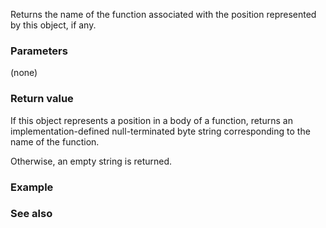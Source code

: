 {{cpp/experimental/source_location/title|function_name}}
{{cpp/experimental/lib extensions 2/source_location/navbar}}
{{ddcl | since=libfund_ts_2 | 1=
constexpr const char* function_name() const noexcept;
}}

Returns the name of the function associated with the position represented by this object, if any.

===Parameters===
(none)

===Return value===
If this object represents a position in a body of a function, returns an implementation-defined null-terminated byte string corresponding to the name of the function.

Otherwise, an empty string is returned.

===Example===
{{example
 | The following example shows how it is possible to use the {{tt|std::source_location::function_name()}} to print a name of a function, constructor, destructor, or overloaded {{tt|operator()}}.
 | code=
#include &lt;experimental/source_location&gt;
#include &lt;iostream&gt;
#include &lt;string_view&gt;
 
inline void function_name(
    const std::string_view signature = "()",
    const std::experimental::source_location&amp; location
        = std::experimental::source_location::current())
{
    std::cout
        &lt;&lt; location.function_name() // &lt;- name of the caller!
        &lt;&lt; signature
        &lt;&lt; '\n';
}
 
void foo() { function_name(); }
 
struct S {
    S() { function_name(); }
    S(int) { function_name("(int)"); }
    S&amp; operator=(S const&amp;) { function_name("(const S&amp;)"); return *this; }
    S&amp; operator=(S&amp;&amp;) { function_name("(S&amp;&amp;)"); return *this; }
    ~S() { function_name(); }
};
 
int main()
{
    foo();
    S p;
    S q{42};
    p = q;
    p = std::move(q);
}
 | p=true
 | output=
foo()
S()
S(int)
operator=(const S&amp;)
operator=(S&amp;&amp;)
~S()
~S()
}}

===See also===
{{dsc begin}}
{{dsc inc | cpp/experimental/source_location/dsc line}}
{{dsc inc | cpp/experimental/source_location/dsc column}}
{{dsc inc | cpp/experimental/source_location/dsc file_name}}
{{dsc see cpp | cpp/preprocessor/line | Filename and line information}}
{{dsc end}}

{{langlinks|zh}}